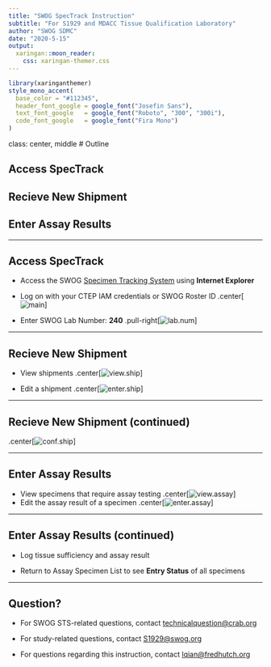 ```yaml
---
title: "SWOG SpecTrack Instruction"
subtitle: "For S1929 and MDACC Tissue Qualification Laboratory"
author: "SWOG SDMC"
date: "2020-5-15"
output: 
  xaringan::moon_reader:
    css: xaringan-themer.css
---
```


```r
library(xaringanthemer)
style_mono_accent(
  base_color = "#112345",
  header_font_google = google_font("Josefin Sans"),
  text_font_google   = google_font("Roboto", "300", "300i"),
  code_font_google   = google_font("Fira Mono")
)
```

class: center, middle 
# Outline

## Access SpecTrack
## Recieve New Shipment
## Enter Assay Results

---

## Access SpecTrack
- Access the SWOG [Specimen Tracking System](https://crawb.crab.org/SpecTrack/Logon.aspx) using **Internet Explorer**

- Log on with your CTEP IAM credentials or SWOG Roster ID
.center[![main](images/01 STS Main.png)]
- Enter SWOG Lab Number: **240**
.pull-right[![lab.num](images/02 Enter SWOG Lab Number Cropped.png)]

---

## Recieve New Shipment
- View shipments
.center[![view.ship](images/03 View unreceived shipments.png)]

- Edit a shipment
.center[![enter.ship](images/04 See Not Received Samples.png)]

---

## Recieve New Shipment (continued)

.center[![conf.ship](images/confirm shipment.gif)]

---

## Enter Assay Results
- View specimens that require assay testing
.center[![view.assay](images/05 View assaying specimens.png)]
- Edit the assay result of a specimen
.center[![enter.assay](images/06 Edit assay results.png)]

---

## Enter Assay Results (continued)

- Log tissue sufficiency and assay result

- Return to Assay Specimen List to see **Entry Status** of all specimens

---

## Question?

- For SWOG STS-related questions, contact <technicalquestion@crab.org>

- For study-related questions, contact <S1929@swog.org>

- For questions regarding this instruction, contact <lqian@fredhutch.org>
